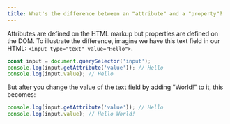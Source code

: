 ```yaml
---
title: What's the difference between an "attribute" and a "property"?
---
```


Attributes are defined on the HTML markup but properties are defined on the DOM. To illustrate the difference, imagine we have this text field in our HTML: `<input type="text" value="Hello">`.

```js
const input = document.querySelector('input');
console.log(input.getAttribute('value')); // Hello
console.log(input.value); // Hello
```

But after you change the value of the text field by adding "World!" to it, this becomes:

```js
console.log(input.getAttribute('value')); // Hello
console.log(input.value); // Hello World!
```
